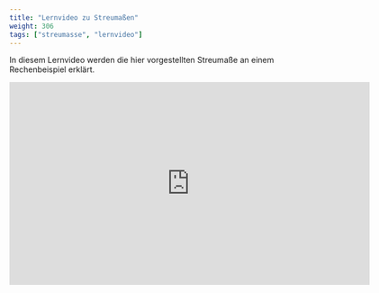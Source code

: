```yaml
---
title: "Lernvideo zu Streumaßen"
weight: 306
tags: ["streumasse", "lernvideo"]
---
```


In diesem Lernvideo werden die hier vorgestellten Streumaße an einem Rechenbeispiel erklärt.

<center>

<iframe src="https://player.vimeo.com/video/506075269?quality=720p&dnt=1" width="640" height="360" frameborder="0" allow="autoplay; fullscreen; picture-in-picture" allowfullscreen referrerpolicy="noreferrer"></iframe>

</center>